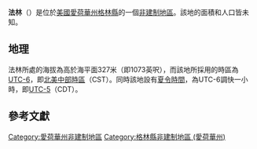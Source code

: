 {{noteTA
|G1=USState
|G2=地名
|G3=Unit
}}
{{Infobox settlement
|official_name            = 法林
|native_name = Farlin
|settlement_type          = [[非建制地區|非建制地區]]
|image_skyline            = 
|imagesize                = 
|image_map                = 
|mapsize                  = 
|pushpin_map              = USA Iowa
|pushpin_label            = 法林
|pushpin_label_position   = top
|pushpin_map_caption      = 法林在愛荷華州的位置
|subdivision_type         = [[世界政區索引|國家]]
|subdivision_type1        = [[美国州份|州份]]
|subdivision_type2        = [[愛荷華州行政区划|縣]]
|subdivision_name         = [[美国|美国]]
|subdivision_name1        = [[愛荷華州|愛荷華州]]
|subdivision_name2        = [[格林縣_(愛荷華州)|格林縣]]
|elevation_ft             = 1073
|elevation_m              = 327
|area_total_km2           = 
|area_total_sq_mi         = 
|area_land_km2            = 
|area_land_sq_mi          = 
|area_water_km2           = 
|area_water_sq_mi         = 
|population_as_of         = 2010
|population_footnotes     = 
|population_total         = 
|population_metro         = 
|population_density_km2   = auto
|population_density_sq_mi = auto
|timezone                 = [[北美中部时区|北美中部时区]]
|utc_offset               = -6
|coordinates              = {{coord|42|04|35|N|94|26|55|W|display=inline,title}}
| coor_pinpoint           = 
| coordinates_footnotes   = 
|timezone_DST             = CDT
|utc_offset_DST           = -5
|postal_code_type         = [[美國郵區編號|郵區編號]]
|postal_code              = 
|area_code                = {{link-en|电话区号515|Area code 515|515}}
|blank_name = [[地名信息系统|GNIS ID]]
|blank_info = 456541<ref name="GNIS">{{cite gnis|456541|Farlin}}</ref>
}}
'''法林'''（{{lang-en|Farlin}}）是位於[[美國|美國]][[愛荷華州|愛荷華州]][[格林縣_(愛荷華州)|格林縣]]的一個[[非建制地區|非建制地區]]。該地的面積和人口皆未知。

== 地理 ==
法林所處的海拔為高於海平面327米（即1073英呎），而該地所採用的時區為[[UTC-6|UTC-6]]，即[[北美中部時區|北美中部時區]]（CST）。同時該地設有[[夏令時間|夏令時間]]，為UTC-6調快一小時，即[[UTC-5|UTC-5]]（CDT）。

== 參考文獻 ==
{{reflist}}

{{格林縣 (愛荷華州)}}

{{DEFAULTSORT:Farlin}}
[[Category:愛荷華州非建制地區|Category:愛荷華州非建制地區]]
[[Category:格林縣非建制地區_(愛荷華州)|Category:格林縣非建制地區 (愛荷華州)]]

{{Iowa-geo-stub}}